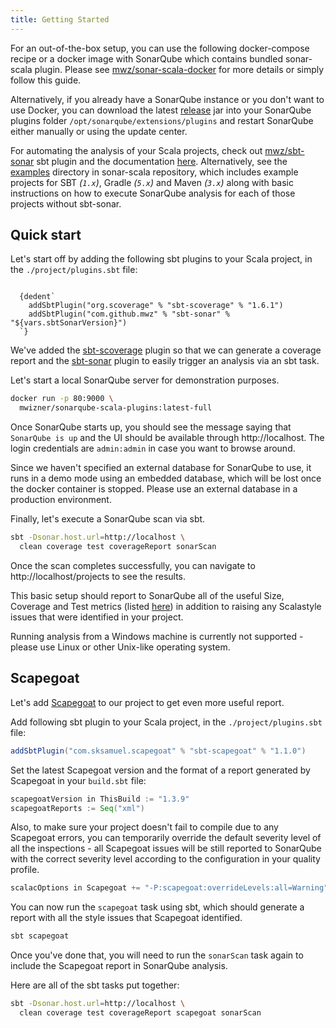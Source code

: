 ```yaml
---
title: Getting Started
---
```



For an out-of-the-box setup, you can use the following docker-compose recipe or
a docker image with SonarQube which contains bundled sonar-scala plugin. Please
see [mwz/sonar-scala-docker](https://github.com/sonar-scala/sonar-scala-docker)
for more details or simply follow this guide.

Alternatively, if you already have a SonarQube instance or you don't want to use
Docker, you can download the latest
[release](https://github.com/sonar-scala/sonar-scala/releases) jar into your
SonarQube plugins folder `/opt/sonarqube/extensions/plugins` and restart
SonarQube either manually or using the update center.

For automating the analysis of your Scala projects, check out
[mwz/sbt-sonar](https://github.com/sonar-scala/sbt-sonar) sbt plugin and the
documentation [here](sbt-sonar.mdx). Alternatively, see the
[examples](https://github.com/sonar-scala/sonar-scala/tree/master/examples)
directory in sonar-scala repository, which includes example projects for SBT
_(`1.x`)_, Gradle _(`5.x`)_ and Maven _(`3.x`)_ along with basic instructions on
how to execute SonarQube analysis for each of those projects without sbt-sonar.

## Quick start

Let's start off by adding the following sbt plugins to your Scala project, in
the `./project/plugins.sbt` file:

<code className="language-scala">
  {dedent`
    addSbtPlugin("org.scoverage" % "sbt-scoverage" % "1.6.1")
    addSbtPlugin("com.github.mwz" % "sbt-sonar" % "${vars.sbtSonarVersion}")
  `}
</code>

We've added the [sbt-scoverage](https://github.com/scoverage/sbt-scoverage)
plugin so that we can generate a coverage report and the
[sbt-sonar](sbt-sonar.mdx) plugin to easily trigger an analysis via an sbt task.

Let's start a local SonarQube server for demonstration purposes.

```bash
docker run -p 80:9000 \
  mwizner/sonarqube-scala-plugins:latest-full
```

Once SonarQube starts up, you should see the message saying that
`SonarQube is up` and the UI should be available through http://localhost. The
login credentials are `admin:admin` in case you want to browse around.

<div className="alert alert--warning" role="alert">
  Since we haven't specified an external database for SonarQube to use, it runs
  in a demo mode using an embedded database, which will be lost once the docker
  container is stopped. Please use an external database in a production
  environment.
</div>

Finally, let's execute a SonarQube scan via sbt.

```bash
sbt -Dsonar.host.url=http://localhost \
  clean coverage test coverageReport sonarScan
```

Once the scan completes successfully, you can navigate to
http://localhost/projects to see the results.

This basic setup should report to SonarQube all of the useful Size, Coverage and
Test metrics (listed [here](about/supported-metrics.mdx)) in addition to raising
any Scalastyle issues that were identified in your project.

<div className="alert alert--warning" role="alert">
  Running analysis from a Windows machine is currently not supported - please
  use Linux or other Unix-like operating system.
</div>

## Scapegoat

Let's add [Scapegoat](https://github.com/sksamuel/scapegoat) to our project to
get even more useful report.

Add following sbt plugin to your Scala project, in the `./project/plugins.sbt`
file:

```scala
addSbtPlugin("com.sksamuel.scapegoat" % "sbt-scapegoat" % "1.1.0")
```

Set the latest Scapegoat version and the format of a report generated by
Scapegoat in your `build.sbt` file:

```scala
scapegoatVersion in ThisBuild := "1.3.9"
scapegoatReports := Seq("xml")
```

Also, to make sure your project doesn't fail to compile due to any Scapegoat
errors, you can temporarily override the default severity level of all the
inspections - all Scapegoat issues will be still reported to SonarQube with the
correct severity level according to the configuration in your quality profile.

```scala
scalacOptions in Scapegoat += "-P:scapegoat:overrideLevels:all=Warning"
```

You can now run the `scapegoat` task using sbt, which should generate a report
with all the style issues that Scapegoat identified.

```bash
sbt scapegoat
```

Once you've done that, you will need to run the `sonarScan` task again to
include the Scapegoat report in SonarQube analysis.

Here are all of the sbt tasks put together:

```bash
sbt -Dsonar.host.url=http://localhost \
  clean coverage test coverageReport scapegoat sonarScan
```

<!-- ## Multi-module projects -->
